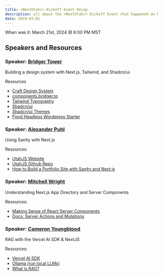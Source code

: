 ```yaml
---
title: <NextUtah/> Kickoff Event Recap
description: all about the <NextUtah/> Kickoff Event that happened on March 21st, 2024
date: 2024-03-01
---
```


When was it: March 21st, 2024 @ 6:00 PM MST

## Speakers and Resources

### Speaker: [Bridger Tower](https://twitter.com/bridgertower)

Building a design system with Next.js, Tailwind, and Shadcn/ui

Resources

- [Craft Design System](https://github.com/brijr/craft)
- [components.bridger.to](https://components.bridger.to)
- [Tailwind Typography](https://github.com/tailwindlabs/tailwindcss-typography)
- [Shadcn/ui](https://ui.shadcn.com)
- [Shadcn/ui Themes](https://ui.shadcn.com/themes)
- [Fjord Headless Wordpress Starter](https://fjord.dev)

### Speaker: [Alexander Puhl](https://twitter.com/AlexPuhl)

Using Sanity with Next.js

Resources:

- [UtahJS Website](https://utahjs.com/)
- [UtahJS Github Repo](https://github.com/FreeCodeCamp-SLC/utahjs-website)
- [How to Build a Portfolio Site with Sanity and Next.js](https://www.freecodecamp.org/news/how-to-build-a-portfolio-site-with-sanity-and-nextjs/)

### Speaker: [Mitchell Wright](https://twitter.com/mitchellbwright)

Understanding Next.js App Directory and Server Components

Resources:

- [Making Sense of React Server Components](https://www.joshwcomeau.com/react/server-components/)
- [Docs: Server Actions and Mutations](https://nextjs.org/docs/app/building-your-application/data-fetching/server-actions-and-mutations)

### Speaker: [Cameron Youngblood](https://twitter.com/youngbloodcyb)

RAG with the Vercel AI SDK & NextJS

Resources:

- [Vercel AI SDK](https://sdk.vercel.ai/docs)
- [Ollama (run local LLMs)](https://ollama.com/)
- [What is RAG?](https://blogs.nvidia.com/blog/what-is-retrieval-augmented-generation/)
